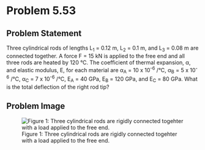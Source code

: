 # Problem 5.53 {.unnumbered}

## Problem Statement

Three cylindrical rods of lengths L<sub>1</sub> = 0.12 m, L<sub>2</sub> = 0.1 m, and L<sub>3</sub> = 0.08 m are connected together. A force F = 15 kN is applied to the free end and all three rods are heated by 120 °C. The coefficient of thermal expansion, α, and elastic modulus, E, for each material are α<sub>A</sub> = 10 x 10<sup>-6</sup> /°C, α<sub>B</sub> = 5 x 10<sup>-6</sup> /°C, α<sub>C</sub> = 7 x 10<sup>-6</sup> /°C, E<sub>A</sub> = 40 GPa, E<sub>B</sub> = 120 GPa, and E<sub>C</sub> = 80 GPa. What is the total deflection of the right rod tip?

## Problem Image

![Figure 1: Three cylindrical rods are rigidly connected togehter with a load applied to the free end.](images/225.png){fig-alt="Three cylindrical rods are rigidly connected togehter with a load applied to the free end. The left hand side is connected to the wall and is attached to rod A. Rod B is attached to rod A on the left and rod C on the right. The load is applied to the free end of rod C. The diameter of rod A is 3 cm, the diameter of rod B is 1 cm, and the diameter of rod C is 2 cm."}
